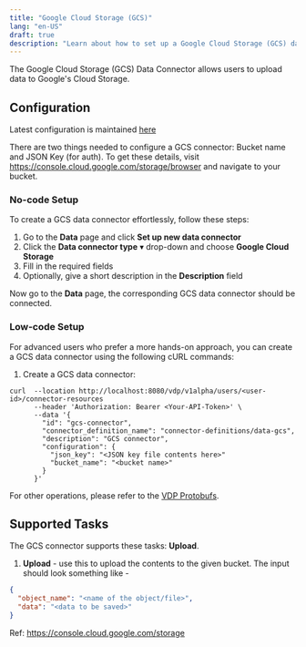 ```yaml
---
title: "Google Cloud Storage (GCS)"
lang: "en-US"
draft: true
description: "Learn about how to set up a Google Cloud Storage (GCS) data connector for VDP https://github.com/instill-ai/vdp"
---
```


The Google Cloud Storage (GCS) Data Connector allows users to upload data to Google's Cloud Storage.

## Configuration

Latest configuration is maintained [here](https://github.com/instill-ai/connector/blob/main/pkg/googlecloudstorage/config/definitions.json)

There are two things needed to configure a GCS connector: Bucket name and JSON Key (for auth).
To get these details, visit https://console.cloud.google.com/storage/browser and navigate to your bucket.

### No-code Setup

To create a GCS data connector effortlessly, follow these steps:

1. Go to the **Data** page and click **Set up new data connector**
2. Click the **Data connector type** ▾ drop-down and choose **Google Cloud Storage**
3. Fill in the required fields
4. Optionally, give a short description in the **Description** field

Now go to the **Data** page, the corresponding GCS data connector should be connected.

### Low-code Setup

For advanced users who prefer a more hands-on approach, you can create a GCS data connector using the following cURL commands:

1. Create a GCS data connector:

```shellscript cURL
curl  --location http://localhost:8080/vdp/v1alpha/users/<user-id>/connector-resources
      --header 'Authorization: Bearer <Your-API-Token>' \
      --data '{
        "id": "gcs-connector",
        "connector_definition_name": "connector-definitions/data-gcs",
        "description": "GCS connector",
        "configuration": {
          "json_key": "<JSON key file contents here>"
          "bucket_name": "<bucket name>"
        }
      }'
```

For other operations, please refer to the [VDP Protobufs](https://buf.build/instill-ai/protobufs).

## Supported Tasks

The GCS connector supports these tasks: **Upload**.

1. **Upload** - use this to upload the contents to the given bucket. The input should look something like -

```json
{
  "object_name": "<name of the object/file>",
  "data": "<data to be saved>"
}
```

Ref: https://console.cloud.google.com/storage
